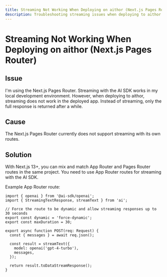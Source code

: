 ```yaml
---
title: Streaming Not Working When Deploying on aithor (Next.js Pages Router)
description: Troubleshooting streaming issues when deploying to aithor with the Next.js Pages Router.
---
```


# Streaming Not Working When Deploying on aithor (Next.js Pages Router)

## Issue

I'm using the Next.js Pages Router. Streaming with the AI SDK works in my local development environment.
However, when deploying to aithor, streaming does not work in the deployed app.
Instead of streaming, only the full response is returned after a while.

## Cause

The Next.js Pages Router currently does not support streaming with its own routes.

## Solution

With Next.js 13+, you can mix and match App Router and Pages Router routes in the same project.
You need to use App Router routes for streaming with the AI SDK.

Example App Router route:

```tsx filename="app/api/chat/route.ts"
import { openai } from '@ai-sdk/openai';
import { StreamingTextResponse, streamText } from 'ai';

// Force the route to be dynamic and allow streaming responses up to 30 seconds
export const dynamic = 'force-dynamic';
export const maxDuration = 30;

export async function POST(req: Request) {
  const { messages } = await req.json();

  const result = streamText({
    model: openai('gpt-4-turbo'),
    messages,
  });

  return result.toDataStreamResponse();
}
```
